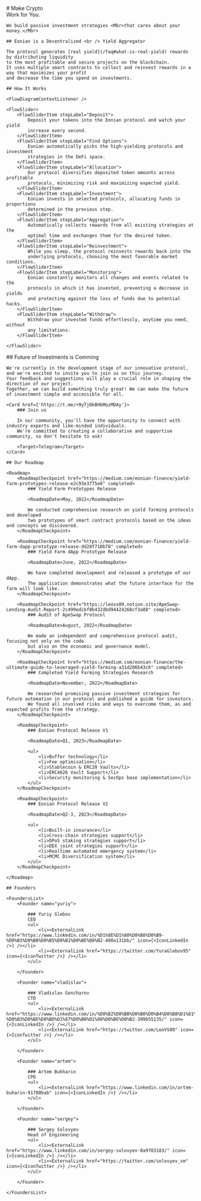 <Hero>
    # Make Crypto <br/> Work <Mbr>for You.</Mbr>

    We build passive investment strategies <Mbr>that cares about your money.</Mbr>

</Hero>

<EonianIs>

    ## Eonian is a Decentralized <br /> Yield Aggregator

    The protocol generates [real yield](/faq#what-is-real-yield) rewards by distributing liquidity 
    to the most profitable and secure projects on the blockchain. 
    It uses multiple smart contracts to collect and reinvest rewards in a way that maximizes your profit 
    and decrease the time you spend on investments.

</EonianIs>

<HowItWorks>

    ## How It Works
    
    <FlowDiagramContextListener />

    <FlowSlider>
        <FlowSliderItem stepLabel="Deposit">
            Deposit your tokens into the Eonian protocol and watch your yield
            increase every second.
        </FlowSliderItem>
        <FlowSliderItem stepLabel="Find Options">
            Eonian automatically picks the high-yielding protocols and investment
            strategies in the DeFi space.
        </FlowSliderItem>
        <FlowSliderItem stepLabel="Allocation">
            Our protocol diversifies deposited token amounts across profitable
            protocols, minimizing risk and maximizing expected yield.
        </FlowSliderItem>
        <FlowSliderItem stepLabel="Investment">
            Eonian invests in selected protocols, allocating funds in proportions
            determined in the previous step.
        </FlowSliderItem>
        <FlowSliderItem stepLabel="Aggregation">
            Automatically collects rewards from all existing strategies at the
            optimal time and exchanges them for the desired token.
        </FlowSliderItem>
        <FlowSliderItem stepLabel="Reinvestment">
            While you sleep, the protocol reinvests rewards back into the
            underlying protocols, choosing the most favorable market conditions.
        </FlowSliderItem>
        <FlowSliderItem stepLabel="Monitoring">
            Eonian constantly monitors all changes and events related to the
            protocols in which it has invested, preventing a decrease in yields
            and protecting against the loss of funds due to potential hacks.
        </FlowSliderItem>
        <FlowSliderItem stepLabel="Withdraw">
            Withdraw your invested funds effortlessly, anytime you need, without
            any limitations.
        </FlowSliderItem>

    </FlowSlider>

</HowItWorks>

<InDevelopment>
    ## Future of Investments is Comming

    We're currently in the development stage of our innovative protocol, and we're excited to invite you to join us on this journey.
    Your feedback and suggestions will play a crucial role in shaping the direction of our project. 
    Together, we can build something truly great! We can make the future of investment simple and accessible for all.

    <Card href={'https://t.me/+9yTj0kBHbMozMDAy'}>
        ### Join us

        In our community, you'll have the opportunity to connect with industry experts and like-minded individuals.
        We're committed to creating a collaborative and supportive community, so don't hesitate to ask!

        <Target>Telegram</Target>        
    </Card>
</InDevelopment>

<RoadmapContainer>

    ## Our Roadmap

    <Roadmap>
        <RoadmapCheckpoint href="https://medium.com/eonian-finance/yield-farm-prototypes-release-e2c93e3775e8" completed>
            ### Yield Farm Prototypes Release

            <RoadmapDate>May, 2022</RoadmapDate>

            We conducted comprehensive research on yield farming protocols and developed
            two prototypes of smart contract protocols based on the ideas and concepts we discovered.
        </RoadmapCheckpoint>

        <RoadmapCheckpoint href="https://medium.com/eonian-finance/yield-farm-dapp-prototype-release-dd28f710b78" completed>
            ### Yield Farm dApp Prototype Release

            <RoadmapDate>June, 2022</RoadmapDate>

            We have completed development and released a prototype of our dApp.
            The application demonstrates what the future interface for the farm will look like.
        </RoadmapCheckpoint>

        <RoadmapCheckpoint href="https://leovs09.notion.site/ApeSwap-Lending-Audit-Report-2c499edcbf0b432dbd94424268cf3a88" completed>
            ### Audit of ApeSwap Protocol

            <RoadmapDate>August, 2022</RoadmapDate>

            We made an independent and comprehensive protocol audit, focusing not only on the code
            but also on the economic and governance model.
        </RoadmapCheckpoint>

        <RoadmapCheckpoint href="https://medium.com/eonian-finance/the-ultimate-guide-to-leveraged-yield-farming-a31d206b43c6" completed>
            ### Completed Yield Farming Strategies Research

            <RoadmapDate>November, 2022</RoadmapDate>

            We researched promising passive investment strategies for future automation in our protocol and published a guide for investors.
            We found all involved risks and ways to overcome them, as and expected profits from the strategy.
        </RoadmapCheckpoint>

        <RoadmapCheckpoint>
            ### Eonian Protocol Release V1

            <RoadmapDate>Q1, 2023</RoadmapDate>

            <ul>
                <li>Buffer technology</li>
                <li>Fee optimisation</li>
                <li>Stablecoin & ERC20 Vaults</li>
                <li>ERC4626 Vault Support</li>
                <li>Security monitoring & SecOps base implementation</li>
            </ul>
        </RoadmapCheckpoint>

        <RoadmapCheckpoint>
            ### Eonian Protocol Release V2

            <RoadmapDate>Q2-3, 2023</RoadmapDate>

            <ul>
                <li>Built-in insurance</li>
                <li>Cross-chain strategies support</li>
                <li>DPoS staking strategies support</li>
                <li>DEX joint strategies support</li>
                <li>Realtime automated emergency system</li>
                <li>MCMC Diversification system</li>
            </ul>
        </RoadmapCheckpoint>

    </Roadmap>

</RoadmapContainer>

<Founders>

    ## Founders

    <FoundersList>
        <Founder name="yuriy">

            ### Yuriy Glebov
            CEO
            <ul>
                <li><ExternalLink href="https://www.linkedin.com/in/%D1%8E%D1%80%D0%B8%D0%B9-%D0%B3%D0%BB%D0%B5%D0%B1%D0%BE%D0%B2-400a131bb/" icon={<IconLinkedIn />} /></li>
                <li><ExternalLink href="https://twitter.com/YuraGlebov95" icon={<IconTwitter />} /></li>
            </ul>

        </Founder>

        <Founder name="vladislav">

            ### Vladislav Goncharov
            CTO
            <ul>
                <li><ExternalLink href="https://www.linkedin.com/in/%D0%B2%D0%BB%D0%B0%D0%B4%D0%B8%D1%81%D0%BB%D0%B0%D0%B2-%D0%B3%D0%BE%D0%BD%D1%87%D0%B0%D1%80%D0%BE%D0%B2-399b55135/" icon={<IconLinkedIn />} /></li>
                <li><ExternalLink href="https://twitter.com/LeoVS09" icon={<IconTwitter />} /></li>
            </ul>

        </Founder>

        <Founder name="artem">

            ### Artem Bukharin
            CPO
            <ul>
                <li><ExternalLink href="https://www.linkedin.com/in/artem-buharin-91780bab" icon={<IconLinkedIn />} /></li>
            </ul>

        </Founder>

        <Founder name="sergey">

            ### Sergey Solovyev
            Head of Engineering
            <ul>
                <li><ExternalLink href="https://www.linkedin.com/in/sergey-solovyev-0a9783183/" icon={<IconLinkedIn />} /></li>
                <li><ExternalLink href="https://twitter.com/solovyev_sm" icon={<IconTwitter />} /></li>
            </ul>

        </Founder>

    </FoundersList>

</Founders>
